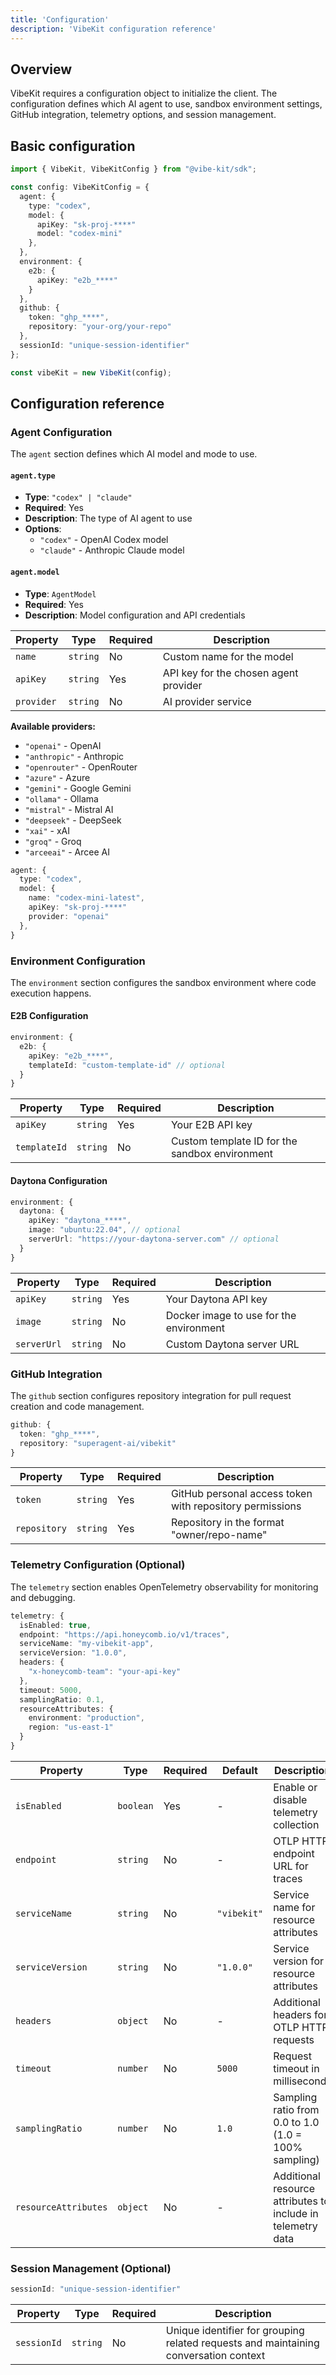 ```yaml
---
title: 'Configuration'
description: 'VibeKit configuration reference'
---
```


## Overview

VibeKit requires a configuration object to initialize the client. The configuration defines which AI agent to use, sandbox environment settings, GitHub integration, telemetry options, and session management.

## Basic configuration

```typescript
import { VibeKit, VibeKitConfig } from "@vibe-kit/sdk";

const config: VibeKitConfig = {
  agent: {
    type: "codex",
    model: {
      apiKey: "sk-proj-****"
      model: "codex-mini"
    },
  },
  environment: {
    e2b: {
      apiKey: "e2b_****"
    }
  },
  github: {
    token: "ghp_****",
    repository: "your-org/your-repo"
  },
  sessionId: "unique-session-identifier"
};

const vibeKit = new VibeKit(config);
```

## Configuration reference

### Agent Configuration

The `agent` section defines which AI model and mode to use.

#### `agent.type`
- **Type**: `"codex" | "claude"`
- **Required**: Yes
- **Description**: The type of AI agent to use
- **Options**:
  - `"codex"` - OpenAI Codex model
  - `"claude"` - Anthropic Claude model

#### `agent.model`
- **Type**: `AgentModel`
- **Required**: Yes
- **Description**: Model configuration and API credentials

| Property | Type | Required | Description |
|----------|------|----------|-------------|
| `name` | `string` | No | Custom name for the model |
| `apiKey` | `string` | Yes | API key for the chosen agent provider |
| `provider` | `string` | No | AI provider service |

**Available providers:**
- `"openai"` - OpenAI
- `"anthropic"` - Anthropic
- `"openrouter"` - OpenRouter
- `"azure"` - Azure
- `"gemini"` - Google Gemini
- `"ollama"` - Ollama
- `"mistral"` - Mistral AI
- `"deepseek"` - DeepSeek
- `"xai"` - xAI
- `"groq"` - Groq
- `"arceeai"` - Arcee AI

```typescript
agent: {
  type: "codex",
  model: {
    name: "codex-mini-latest",
    apiKey: "sk-proj-****"
    provider: "openai"
  },
}
```

### Environment Configuration

The `environment` section configures the sandbox environment where code execution happens.

#### E2B Configuration

```typescript
environment: {
  e2b: {
    apiKey: "e2b_****",
    templateId: "custom-template-id" // optional
  }
}
```

| Property | Type | Required | Description |
|----------|------|----------|-------------|
| `apiKey` | `string` | Yes | Your E2B API key |
| `templateId` | `string` | No | Custom template ID for the sandbox environment |

#### Daytona Configuration

```typescript
environment: {
  daytona: {
    apiKey: "daytona_****",
    image: "ubuntu:22.04", // optional
    serverUrl: "https://your-daytona-server.com" // optional
  }
}
```

| Property | Type | Required | Description |
|----------|------|----------|-------------|
| `apiKey` | `string` | Yes | Your Daytona API key |
| `image` | `string` | No | Docker image to use for the environment |
| `serverUrl` | `string` | No | Custom Daytona server URL |

### GitHub Integration

The `github` section configures repository integration for pull request creation and code management.

```typescript
github: {
  token: "ghp_****",
  repository: "superagent-ai/vibekit"
}
```

| Property | Type | Required | Description |
|----------|------|----------|-------------|
| `token` | `string` | Yes | GitHub personal access token with repository permissions |
| `repository` | `string` | Yes | Repository in the format "owner/repo-name" |

### Telemetry Configuration (Optional)

The `telemetry` section enables OpenTelemetry observability for monitoring and debugging.

```typescript
telemetry: {
  isEnabled: true,
  endpoint: "https://api.honeycomb.io/v1/traces",
  serviceName: "my-vibekit-app",
  serviceVersion: "1.0.0",
  headers: {
    "x-honeycomb-team": "your-api-key"
  },
  timeout: 5000,
  samplingRatio: 0.1,
  resourceAttributes: {
    environment: "production",
    region: "us-east-1"
  }
}
```

| Property | Type | Required | Default | Description |
|----------|------|----------|---------|-------------|
| `isEnabled` | `boolean` | Yes | - | Enable or disable telemetry collection |
| `endpoint` | `string` | No | - | OTLP HTTP endpoint URL for traces |
| `serviceName` | `string` | No | `"vibekit"` | Service name for resource attributes |
| `serviceVersion` | `string` | No | `"1.0.0"` | Service version for resource attributes |
| `headers` | `object` | No | - | Additional headers for OTLP HTTP requests |
| `timeout` | `number` | No | `5000` | Request timeout in milliseconds |
| `samplingRatio` | `number` | No | `1.0` | Sampling ratio from 0.0 to 1.0 (1.0 = 100% sampling) |
| `resourceAttributes` | `object` | No | - | Additional resource attributes to include in telemetry data |

### Session Management (Optional)

```typescript
sessionId: "unique-session-identifier"
```

| Property | Type | Required | Description |
|----------|------|----------|-------------|
| `sessionId` | `string` | No | Unique identifier for grouping related requests and maintaining conversation context |



